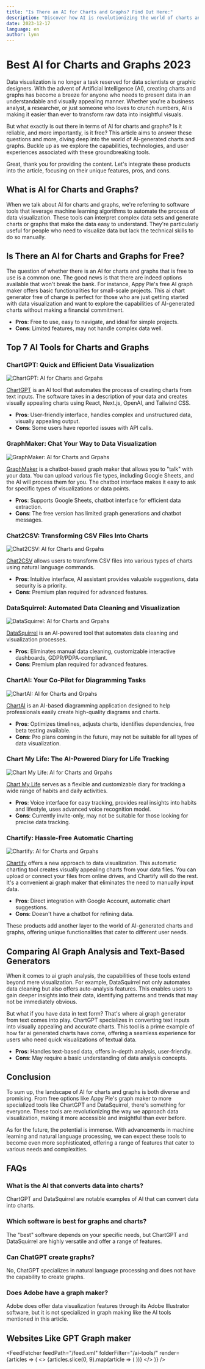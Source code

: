 ```yaml
---
title: "Is There an AI for Charts and Graphs? Find Out Here:"
description: "Discover how AI is revolutionizing the world of charts and graphs. From free AI chart generators to AI graph analysis, get the inside scoop on the latest advancements in data visualization."
date: 2023-12-17
language: en
author: lynn
---
```


# Best AI for Charts and Graphs 2023


<BlogHeader />

Data visualization is no longer a task reserved for data scientists or graphic designers. With the advent of Artificial Intelligence (AI), creating charts and graphs has become a breeze for anyone who needs to present data in an understandable and visually appealing manner. Whether you're a business analyst, a researcher, or just someone who loves to crunch numbers, AI is making it easier than ever to transform raw data into insightful visuals.

But what exactly is out there in terms of AI for charts and graphs? Is it reliable, and more importantly, is it free? This article aims to answer these questions and more, diving deep into the world of AI-generated charts and graphs. Buckle up as we explore the capabilities, technologies, and user experiences associated with these groundbreaking tools.

Great, thank you for providing the content. Let's integrate these products into the article, focusing on their unique features, pros, and cons.

## What is AI for Charts and Graphs?

When we talk about AI for charts and graphs, we're referring to software tools that leverage machine learning algorithms to automate the process of data visualization. These tools can interpret complex data sets and generate charts or graphs that make the data easy to understand. They're particularly useful for people who need to visualize data but lack the technical skills to do so manually.

## Is There an AI for Charts and Graphs for Free?

The question of whether there is an AI for charts and graphs that is free to use is a common one. The good news is that there are indeed options available that won't break the bank. For instance, Appy Pie's free AI graph maker offers basic functionalities for small-scale projects. This ai chart generator free of charge is perfect for those who are just getting started with data visualization and want to explore the capabilities of AI-generated charts without making a financial commitment.

- **Pros**: Free to use, easy to navigate, and ideal for simple projects.
- **Cons**: Limited features, may not handle complex data well.

## Top 7 AI Tools for Charts and Graphs
  
### ChartGPT: Quick and Efficient Data Visualization

![ChartGPT: AI for Charts and Grpahs](https://raw.githubusercontent.com/lynn-mikami/Images/main/chartgpt.webp)

[ChartGPT](https://www.chartgpt.dev/) is an AI tool that automates the process of creating charts from text inputs. The software takes in a description of your data and creates visually appealing charts using React, Next.js, OpenAI, and Tailwind CSS. 

- **Pros**: User-friendly interface, handles complex and unstructured data, visually appealing output.
- **Cons**: Some users have reported issues with API calls.

### GraphMaker: Chat Your Way to Data Visualization

![GraphMaker: AI for Charts and Grpahs](https://github.com/lynn-mikami/Images/blob/main/graphmaker-ai.png?raw=true)

[GraphMaker](https://www.graphmaker.ai/) is a chatbot-based graph maker that allows you to "talk" with your data. You can upload various file types, including Google Sheets, and the AI will process them for you. The chatbot interface makes it easy to ask for specific types of visualizations or data points.

- **Pros**: Supports Google Sheets, chatbot interface for efficient data extraction.
- **Cons**: The free version has limited graph generations and chatbot messages.

### Chat2CSV: Transforming CSV Files Into Charts

![Chat2CSV: AI for Charts and Grpahs](https://raw.githubusercontent.com/lynn-mikami/Images/main/chat2csv.webp)

[Chat2CSV](https://chat2csv.com/) allows users to transform CSV files into various types of charts using natural language commands. 

- **Pros**: Intuitive interface, AI assistant provides valuable suggestions, data security is a priority.
- **Cons**: Premium plan required for advanced features.

### DataSquirrel: Automated Data Cleaning and Visualization

![DataSquirrel: AI for Charts and Grpahs](https://raw.githubusercontent.com/lynn-mikami/Images/main/datasquirrel.webp)

[DataSquirrel](https://datasquirrel.ai/) is an AI-powered tool that automates data cleaning and visualization processes. 

- **Pros**: Eliminates manual data cleaning, customizable interactive dashboards, GDPR/PDPA-compliant.
- **Cons**: Premium plan required for advanced features.

### ChartAI: Your Co-Pilot for Diagramming Tasks

![ChartAI: AI for Charts and Grpahs](https://raw.githubusercontent.com/lynn-mikami/Images/main/chartai.webp)

[ChartAI](https://chartai.io/) is an AI-based diagramming application designed to help professionals easily create high-quality diagrams and charts.

- **Pros**: Optimizes timelines, adjusts charts, identifies dependencies, free beta testing available.
- **Cons**: Pro plans coming in the future, may not be suitable for all types of data visualization.

### Chart My Life: The AI-Powered Diary for Life Tracking

![Chart My Life: AI for Charts and Grpahs](https://raw.githubusercontent.com/lynn-mikami/Images/main/chart-my-life.webp)

[Chart My Life](https://chartmylife.ai/) serves as a flexible and customizable diary for tracking a wide range of habits and daily activities.

- **Pros**: Voice interface for easy tracking, provides real insights into habits and lifestyle, uses advanced voice recognition model.
- **Cons**: Currently invite-only, may not be suitable for those looking for precise data tracking.

### Chartify: Hassle-Free Automatic Charting

![Chartify: AI for Charts and Grpahs](https://github.com/lynn-mikami/Images/blob/main/chartify.png?raw=true)

[Chartify](https://www.chartify.ai/) offers a new approach to data visualization. This automatic charting tool creates visually appealing charts from your data files. You can upload or connect your files from online drives, and Chartify will do the rest. It's a convenient ai graph maker that eliminates the need to manually input data.

- **Pros**: Direct integration with Google Account, automatic chart suggestions.
- **Cons**: Doesn't have a chatbot for refining data.

These products add another layer to the world of AI-generated charts and graphs, offering unique functionalities that cater to different user needs.

## Comparing AI Graph Analysis and Text-Based Generators

When it comes to ai graph analysis, the capabilities of these tools extend beyond mere visualization. For example, DataSquirrel not only automates data cleaning but also offers auto-analysis features. This enables users to gain deeper insights into their data, identifying patterns and trends that may not be immediately obvious.

But what if you have data in text form? That's where ai graph generator from text comes into play. ChartGPT specializes in converting text inputs into visually appealing and accurate charts. This tool is a prime example of how far ai generated charts have come, offering a seamless experience for users who need quick visualizations of textual data.

- **Pros**: Handles text-based data, offers in-depth analysis, user-friendly.
- **Cons**: May require a basic understanding of data analysis concepts.

## Conclusion

To sum up, the landscape of AI for charts and graphs is both diverse and promising. From free options like Appy Pie's graph maker to more specialized tools like ChartGPT and DataSquirrel, there's something for everyone. These tools are revolutionizing the way we approach data visualization, making it more accessible and insightful than ever before.

As for the future, the potential is immense. With advancements in machine learning and natural language processing, we can expect these tools to become even more sophisticated, offering a range of features that cater to various needs and complexities.

## FAQs

### What is the AI that converts data into charts?
ChartGPT and DataSquirrel are notable examples of AI that can convert data into charts.

### Which software is best for graphs and charts?
The "best" software depends on your specific needs, but ChartGPT and DataSquirrel are highly versatile and offer a range of features.

### Can ChatGPT create graphs?
No, ChatGPT specializes in natural language processing and does not have the capability to create graphs.

### Does Adobe have a graph maker?
Adobe does offer data visualization features through its Adobe Illustrator software, but it is not specialized in graph making like the AI tools mentioned in this article.

## Websites Like GPT Graph maker


<FeedFetcher feedPath="/feed.xml" folderFilter="/ai-tools/" render={articles => (
    <>
        <Cards>
            {articles.slice(0, 9).map(article => (
                <Card key={article.link} title={article.title} href={article.link} />
            ))}
        </Cards>
    </>
)} />
